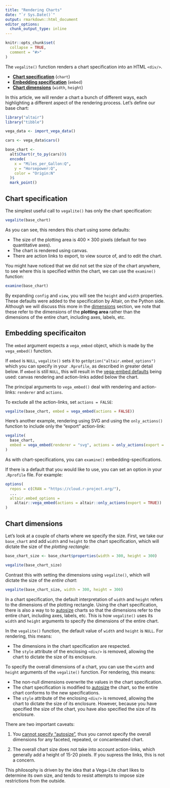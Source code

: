 ```yaml
---
title: "Rendering Charts"
date: "`r Sys.Date()`"
output: rmarkdown::html_document
editor_options:
  chunk_output_type: inline
---
```


```r
knitr::opts_chunk$set(
  collapse = TRUE,
  comment = "#>"
)
```

The `vegalite()` function renders a chart specification into an HTML `<div/>`.

* [**Chart specification**](#chart) (`chart`)
* [**Embedding specification**](#embedding) (`embed`) 
* [**Chart dimensions**](#dimensions) (`width`, `height`) 

In this article, we will render a chart a bunch of different ways, each highlighting a different aspect of the rendering process. Let's define our base chart:

```r
library("altair")
library("tibble")

vega_data <- import_vega_data()

cars <- vega_data$cars()

base_chart <- 
  alt$Chart(r_to_py(cars))$
  encode(
    x = "Miles_per_Gallon:Q",
    y = "Horsepower:Q",
    color = "Origin:N"    
  )$
  mark_point()
```


## Chart specification {#chart}

The simplest useful call to `vegalite()` has only the chart specification: 

```r
vegalite(base_chart)
```

As you can see, this renders this chart using some defaults:

- The size of the plotting area is 400 $\times$ 300 pixels (default for two quantitative axes).
- The chart is rendered using canvas.
- There are action links to export, to view source of, and to edit the chart.

You might have noticed that we did not set the size of the chart anywhere, to see where this is specified within the chart, we can use the `examine()` function: 

```r
examine(base_chart)
```

By expanding `config` and `view`, you will see the `height` and `width` properties. These defaults were added to the specification by Altair, on the Python side. Although we will discuss this more in the [dimensions](#dimensions) section, we note that these refer to the dimensions of the **plotting area** rather than the dimensions of the entire chart, including axes, labels, etc.

## Embedding specificaiton {#embedding}

The `embed` argument expects a `vega_embed` object, which is made by the `vega_embed()` function. 

If `embed` is `NULL`, `vegalite()` sets it to `getOption("altair.embed_options")` which you can specify in your `.Rprofile`, as described in greater detail below. If `embed` is still `NULL`, this will result in the [vega-embed defaults](https://github.com/vega/vega-embed#options) being used: canvas rendering and action-links added below the chart. 

The principal arguments to `vega_embed()` deal with rendering and action-links: `renderer` and `actions`. 

To exclude all the action-links, set `actions = FALSE`:

```r
vegalite(base_chart, embed = vega_embed(actions = FALSE))
```

Here's another example, rendering using SVG and using the `only_actions()` function to include only the "export" action-link:

```r
vegalite(
  base_chart, 
  embed = vega_embed(renderer = "svg", actions = only_actions(export = TRUE))
)
```

As with chart-specifications, you can `examine()` embedding-specifications.

If there is a default that you would like to use, you can set an option in your `.Rprofile` file. For example:

```r
options(
  repos = c(CRAN = "https://cloud.r-project.org/"),
  ...
  altair.embed_options =
    altair::vega_embed(actions = altair::only_actions(export = TRUE))
)
```

## Chart dimensions {#dimensions}

Let's look at a couple of charts where we specify the size. First, we take our `base_chart` and add `width` and `height` to the chart specification, which will dictate the size of the *plotting rectangle*:

```r
base_chart_size <- base_chart$properties(width = 300, height = 300)

vegalite(base_chart_size)
```

Contrast this with setting the dimensions using `vegalite()`, which will dictate the size of the *entire chart*:

```r
vegalite(base_chart_size, width = 300, height = 300)
```

In a chart specification, the default interpretation of `width` and `height` refers to the dimensions of the plotting rectangle. Using the chart specification, there is also a way to to [autosize](https://vega.github.io/vega-lite/docs/size.html#autosize) charts so that the dimensions refer to the entire chart, including axes, labels, etc. This is how `vegalite()` uses its `width` and `height` arguments to specify the dimensions of the entire chart. 

In the `vegalite()` function, the default value of `width` and `height` is `NULL`. For rendering, this means:

- The dimensions in the chart specification are respected.
- The `style` attribute of the enclosing `<div/>` is removed, allowing the chart to dictate the size of its enclosure.

To specify the overall dimensions of a chart, you can use the `width` and `height` arguments of the `vegalite()` function. For rendering, this means:

- The non-null dimensions overwrite the values in the chart specification.
- The chart specification is modified to [autosize](https://vega.github.io/vega-lite/docs/size.html#autosize) the chart, so the entire chart conforms to the new specifications.
- The `style` attribute of the enclosing `<div/>` is removed, allowing the chart to dictate the size of its enclosure. However, because you have specified the size of the chart, you have also specified the size of its enclosure.

There are two important caveats:

1. You [cannot specify "autosize"](https://vega.github.io/vega-lite/docs/size.html#limitations), thus you cannot specify the overall dimensions for any faceted, repeated, or concantenated chart.

2. The overall chart size does not take into account action-links, which generally add a height of 15-20 pixels. If you supress the links, this is not a concern. 

This philosophy is driven by the idea that a Vega-Lite chart likes to determine its own size, and tends to resist attempts to impose size restrictions from the outside.

